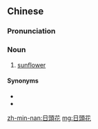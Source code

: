 {{also|日头花}}
==Chinese==
{{zh-forms|s=日头花|type=21}}

===Pronunciation===
{{zh-pron
|m=rìtóuhuā
|c=jat6 tau4-2 faa1
|mn=kh:ji̍t-thâu-hoe/tp:li̍t-thâu-hoe
|cat=n
}}

===Noun===
{{zh-noun}}

# [[sunflower]]

====Synonyms====
* {{zh-l|葵花}}
* {{zh-l|向日葵}}

[[zh-min-nan:日頭花]]
[[mg:日頭花]]